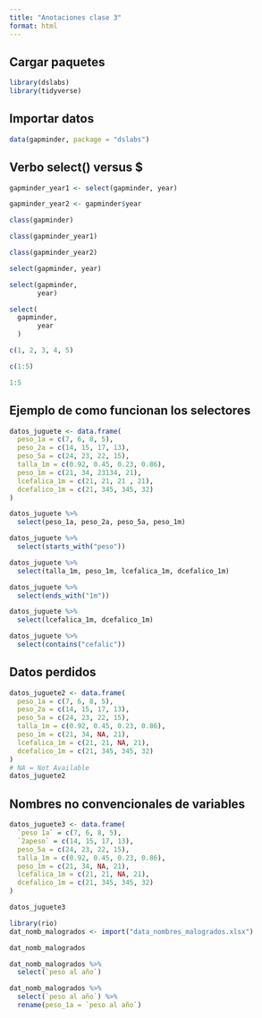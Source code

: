 ---
title: "Anotaciones clase 3"
format: html
---

## Cargar paquetes

```{r}
library(dslabs)
library(tidyverse)
```

## Importar datos

```{r}
data(gapminder, package = "dslabs")
```

## Verbo select() versus $

```{r}
gapminder_year1 <- select(gapminder, year)
```

```{r}
gapminder_year2 <- gapminder$year
```
 
```{r}
class(gapminder)
```

```{r}
class(gapminder_year1)
```


```{r}
class(gapminder_year2)
```
```{r}
select(gapminder, year)
```

```{r}
select(gapminder, 
       year)
```

```{r}
select(
  gapminder, 
       year
  )
```

```{r}
c(1, 2, 3, 4, 5)
```
```{r}
c(1:5)
```

```{r}
1:5
```
## Ejemplo de como funcionan los selectores

```{r}
datos_juguete <- data.frame(
  peso_1a = c(7, 6, 8, 5), 
  peso_2a = c(14, 15, 17, 13), 
  peso_5a = c(24, 23, 22, 15), 
  talla_1m = c(0.92, 0.45, 0.23, 0.86), 
  peso_1m = c(21, 34, 23134, 21), 
  lcefalica_1m = c(21, 21, 21 , 21),
  dcefalico_1m = c(21, 345, 345, 32)
)
```

```{r}
datos_juguete %>% 
  select(peso_1a, peso_2a, peso_5a, peso_1m)
```

```{r}
datos_juguete %>% 
  select(starts_with("peso"))
```

```{r}
datos_juguete %>% 
  select(talla_1m, peso_1m, lcefalica_1m, dcefalico_1m)
```

```{r}
datos_juguete %>% 
  select(ends_with("1m"))
```

```{r}
datos_juguete %>% 
  select(lcefalica_1m, dcefalico_1m)
```

```{r}
datos_juguete %>% 
  select(contains("cefalic"))
```

## Datos perdidos

```{r}
datos_juguete2 <- data.frame(
  peso_1a = c(7, 6, 8, 5), 
  peso_2a = c(14, 15, 17, 13), 
  peso_5a = c(24, 23, 22, 15), 
  talla_1m = c(0.92, 0.45, 0.23, 0.86), 
  peso_1m = c(21, 34, NA, 21), 
  lcefalica_1m = c(21, 21, NA, 21),
  dcefalico_1m = c(21, 345, 345, 32)
)
# NA = Not Available
datos_juguete2
```

## Nombres no convencionales de variables

```{r}
datos_juguete3 <- data.frame(
  `peso 1a` = c(7, 6, 8, 5), 
  `2apeso` = c(14, 15, 17, 13), 
  peso_5a = c(24, 23, 22, 15), 
  talla_1m = c(0.92, 0.45, 0.23, 0.86), 
  peso_1m = c(21, 34, NA, 21), 
  lcefalica_1m = c(21, 21, NA, 21),
  dcefalico_1m = c(21, 345, 345, 32)
)

datos_juguete3
```

```{r}
library(rio)
dat_nomb_malogrados <- import("data_nombres_malogrados.xlsx")
```
```{r}
dat_nomb_malogrados
```

```{r}
dat_nomb_malogrados %>% 
  select(`peso al año`) 
```

```{r}
dat_nomb_malogrados %>% 
  select(`peso al año`) %>% 
  rename(peso_1a = `peso al año`)
```
